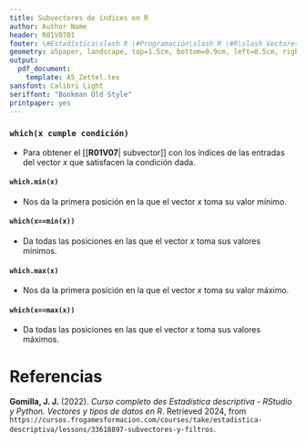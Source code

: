 ```yaml
---
title: Subvectores de índices en R
author: Author Name
header: R01V0701
footer: \#Estadística\slash R \#Programación\slash R \#R\slash Vectores
geometry: a5paper, landscape, top=1.5cm, bottom=0.9cm, left=0.5cm, right=0.5cm, headsep = 0.5cm, footskip = 12pt
output:
  pdf_document: 
    template: A5_Zettel.tex
sansfont: Calibri Light
seriffont: "Bookman Old Style"
printpaper: yes
---
```

### ```which(x cumple condición)```
- Para obtener el [[**R01V07**| subvector]] con los índices de las entradas del vector $x$ que satisfacen la condición dada.

#### ```which.min(x)```
- Nos da la primera posición en la que el vector $x$ toma su valor mínimo.

#### ```which(x==min(x))```
- Da todas las posiciones en las que el vector $x$ toma sus valores mínimos.

#### ```which.max(x)```
- Nos da la primera posición en la que el vector $x$ toma su valor máximo.

#### ```which(x==max(x))```
- Da todas las posiciones en las que el vector $x$ toma sus valores máximos.

\pagebreak

# Referencias

**Gomilla, J. J.** (2022). _Curso completo des Estadística descriptiva - RStudio y Python. Vectores y tipos de datos en R_. Retrieved 2024, from <code style="word-wrap: break-word;">https://cursos.frogamesformacion.com/courses/take/estadistica-descriptiva/lessons/33618897-subvectores-y-filtros</code>.